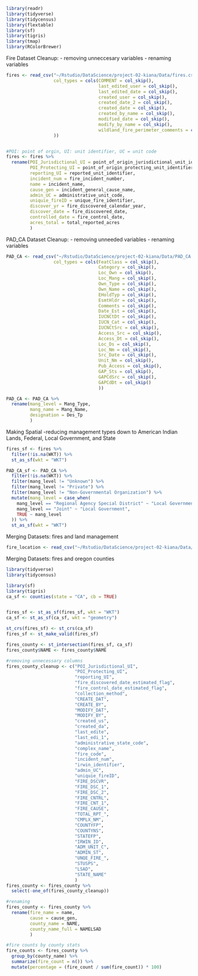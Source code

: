 

```r
library(readr)
library(tidyverse)
library(tidycensus)
library(flextable)
library(sf)
library(tigris)
library(tmap)
library(RColorBrewer)
```

Fire Dataset Cleanup:
- removing unneccesary variables
- renaming variables
```r
fires <- read_csv("~/Rstudio/DataScience/project-02-kiana/Data/fires.csv", 
                  col_types = cols(COMMENT = col_skip(),
                                   last_edited_user = col_skip(),
                                   last_edited_date = col_skip(),
                                   created_user = col_skip(),
                                   created_date_2 = col_skip(),
                                   created_date = col_skip(),
                                   created_by_name = col_skip(),
                                   modified_date = col_skip(),
                                   modify_by_name = col_skip(),
                                   wildland_fire_perimeter_comments = col_skip()
                  ))


#POI: point of orgin, UI: unit identifier, UC = unit code
fires <- fires %>% 
  rename(POI_Jurisdictional_UI = point_of_origin_jurisdictional_unit_identifier,
         POI_Protecting_UI = point_of_origin_protecting_unit_identifier,
         reporting_UI = reported_unit_identifier,
         incident_num = fire_incident_number,
         name = incident_name,
         cause_gen = incident_general_cause_name,
         admin_UC = administrative_unit_code,
         uniquie_fireID = unique_fire_identifier,
         discover_yr = fire_discovered_calendar_year,
         discover_date = fire_discovered_date,
         controlled_date = fire_control_date,
         acres_total = total_reported_acres
         )


```


PAD_CA Dataset Cleanup:
- removing unneeded variables
- renaming variables
```r
PAD_CA <- read_csv("~/Rstudio/DataScience/project-02-kiana/Data/PAD_CA.csv", 
                  col_types = cols(FeatClass = col_skip(),
                                   Category = col_skip(),
                                   Loc_Own = col_skip(),
                                   Loc_Mang = col_skip(),
                                   Own_Type = col_skip(),
                                   Own_Name = col_skip(),
                                   EHoldTyp = col_skip(),
                                   EsmtHldr = col_skip(),
                                   Comments = col_skip(),
                                   Date_Est = col_skip(),
                                   IUCNCtDt = col_skip(),
                                   IUCN_Cat = col_skip(),
                                   IUCNCtSrc = col_skip(),
                                   Access_Src = col_skip(),
                                   Access_Dt = col_skip(),
                                   Loc_Ds = col_skip(),
                                   Loc_Nm = col_skip(),
                                   Src_Date = col_skip(),
                                   Unit_Nm = col_skip(),
                                   Pub_Access = col_skip(),
                                   GAP_Sts = col_skip(),
                                   GAPCdSrc = col_skip(),
                                   GAPCdDt = col_skip()
                                   ))

PAD_CA <- PAD_CA %>% 
  rename(mang_level = Mang_Type,
         mang_name = Mang_Name,
         designation = Des_Tp
         )

```

Making Spatial
-reducing management types down to American Indian Lands, Federal, Local Government, and State
```r
fires_sf <- fires %>%
  filter(!is.na(WKT)) %>%
  st_as_sf(wkt = "WKT")

PAD_CA_sf <- PAD_CA %>%
  filter(!is.na(WKT)) %>%
  filter(mang_level != "Unknown") %>% 
  filter(mang_level != "Private") %>% 
  filter(mang_level != "Non-Governmental Organization") %>% 
  mutate(mang_level = case_when(
    mang_level == "Regional Agency Special District" ~ "Local Government",
    mang_level == "Joint" ~ "Local Government",
    TRUE ~ mang_level
  )) %>% 
  st_as_sf(wkt = "WKT") 


```


Merging Datasets:
fires and land management
```r
fire_location <- read_csv("~/Rstudio/DataScience/project-02-kiana/Data/fire_location_data.csv")
```


Merging Datasets:
fires and oregon counties
```r
library(tidyverse)
library(tidycensus)

library(sf)
library(tigris)
ca_sf <- counties(state = "CA", cb = TRUE)


fires_sf <- st_as_sf(fires_sf, wkt = "WKT")
ca_sf <- st_as_sf(ca_sf, wkt = "geometry")

st_crs(fires_sf) <- st_crs(ca_sf)
fires_sf <- st_make_valid(fires_sf)

fires_county <- st_intersection(fires_sf, ca_sf)
fires_county$NAME <- fires_county$NAME

#removing unnecessary columns
fires_county_cleanup <- c("POI_Jurisdictional_UI", 
                          "POI_Protecting_UI", 
                          "reporting_UI",
                          "fire_discovered_date_estimated_flag",
                          "fire_control_date_estimated_flag",
                          "collection_method",
                          "CREATE_DAT",
                          "CREATE_BY",
                          "MODIFY_DAT",
                          "MODIFY_BY",
                          "created_us",
                          "created_da",
                          "last_edite",
                          "last_edi_1",
                          "administrative_state_code",
                          "complex_name",
                          "fire_code",
                          "incident_num",
                          "irwin_identifier",
                          "admin_UC",
                          "uniquie_fireID",
                          "FIRE_DSCVR",
                          "FIRE_DSC_1",
                          "FIRE_DSC_2",
                          "FIRE_CNTRL",
                          "FIRE_CNT_1",
                          "FIRE_CAUSE",
                          "TOTAL_RPT_",
                          "CMPLX_NM",
                          "COUNTYFP",
                          "COUNTYNS",
                          "STATEFP",
                          "IRWIN_ID",
                          "ADM_UNIT_C",
                          "ADMIN_ST",
                          "UNQE_FIRE_",
                          "STUSPS",
                          "LSAD",
                          "STATE_NAME"
                          ) 
fires_county <- fires_county %>%
  select(-one_of(fires_county_cleanup))

#renaming
fires_county <- fires_county %>% 
  rename(fire_name = name,
         cause = cause_gen,
         county_name = NAME,
         county_name_full = NAMELSAD
         )

#fire counts by county stats
fire_counts <- fires_county %>%
  group_by(county_name) %>%
  summarize(fire_count = n()) %>%
  mutate(percentage = (fire_count / sum(fire_count)) * 100)

```


